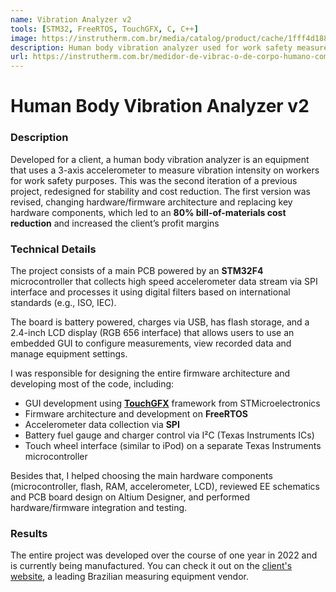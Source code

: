 ```yaml
---
name: Vibration Analyzer v2
tools: [STM32, FreeRTOS, TouchGFX, C, C++]
image: https://instrutherm.com.br/media/catalog/product/cache/1fff4d188f64e200d7e2f24d317b822f/m/e/medidor-de-vibracao_4__1.jpg
description: Human body vibration analyzer used for work safety measurements. Developed for a client.
url: https://instrutherm.com.br/medidor-de-vibrac-o-de-corpo-humano-com-vmb-e-vci-touch-capacitivo-display-oled-e-certificado-de-calibrac-o-incluso-mod-mv-2000
---
```


# Human Body Vibration Analyzer v2

### Description

Developed for a client, a human body vibration analyzer is an equipment that uses a 3-axis accelerometer to measure vibration intensity on workers for work safety purposes. This was the second iteration of a previous project, redesigned for stability and cost reduction. The first version was revised, changing hardware/firmware architecture and replacing key hardware components, which led to an **80% bill-of-materials cost reduction** and increased the client’s profit margins

### Technical Details

The project consists of a main PCB powered by an **STM32F4** microcontroller that collects high speed accelerometer data stream via SPI interface and processes it using digital filters based on international standards (e.g., ISO, IEC).

The board is battery powered, charges via USB, has flash storage, and a 2.4-inch LCD display (RGB 656 interface) that allows users to use an embedded GUI to configure measurements, view recorded data and manage equipment settings.

I was responsible for designing the entire firmware architecture and developing most of the code, including:

-   GUI development using [**TouchGFX**](https://support.touchgfx.com/docs/introduction/welcome) framework from STMicroelectronics
-   Firmware architecture and development on **FreeRTOS**
-   Accelerometer data collection via **SPI**
-   Battery fuel gauge and charger control via I²C (Texas Instruments ICs)
-   Touch wheel interface (similar to iPod) on a separate Texas Instruments microcontroller

Besides that, I helped choosing the main hardware components (microcontroller, flash, RAM, accelerometer, LCD), reviewed EE schematics and PCB board design on Altium Designer, and performed hardware/firmware integration and testing.

### Results

The entire project was developed over the course of one year in 2022 and is currently being manufactured. You can check it out on the [client's website](https://instrutherm.com.br/medidor-de-vibrac-o-de-corpo-humano-com-vmb-e-vci-touch-capacitivo-display-oled-e-certificado-de-calibrac-o-incluso-mod-mv-2000), a leading Brazilian measuring equipment vendor.

<Carousel>
    <CustomImage src="/assets/mv-2000-pcb.jpg" alt="MV2000 PCB" />
    <CustomImage src="/assets/mv-2000-use.jpg" alt="MV2000 usage" />
</Carousel>
